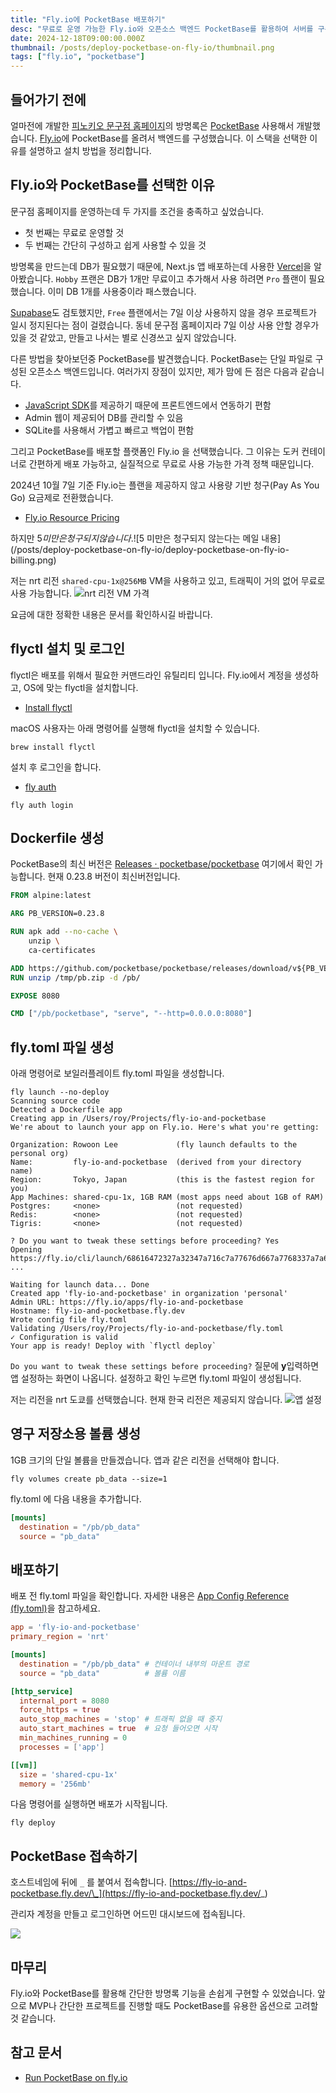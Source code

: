 ```yaml
---
title: "Fly.io에 PocketBase 배포하기"
desc: "무료로 운영 가능한 Fly.io와 오픈소스 백엔드 PocketBase를 활용하여 서버를 구축하고 배포하는 방법을 설명합니다."
date: 2024-12-18T09:00:00.000Z
thumbnail: /posts/deploy-pocketbase-on-fly-io/thumbnail.png
tags: ["fly.io", "pocketbase"]
---
```


## 들어가기 전에

얼마전에 개발한 [피노키오 문구점 홈페이지](https://pinocchio-store.vercel.app/)의 방명록은 [PocketBase](https://pocketbase.io/) 사용해서 개발했습니다. [Fly.io](Fly.io)에 PocketBase를 올려서 백엔드를 구성했습니다. 이 스택을 선택한 이유를 설명하고 설치 방법을 정리합니다.

## Fly.io와 PocketBase를 선택한 이유

문구점 홈페이지를 운영하는데 두 가지를 조건을 충족하고 싶었습니다.

- 첫 번째는 무료로 운영할 것
- 두 번째는 간단히 구성하고 쉽게 사용할 수 있을 것

방명록을 만드는데 DB가 필요했기 때문에, Next.js 앱 배포하는데 사용한 [Vercel](https://vercel.com/)을 알아봤습니다. `Hobby` 프랜은 DB가 1개만 무료이고 추가해서 사용 하려면 `Pro` 플랜이 필요했습니다. 이미 DB 1개를 사용중이라 패스했습니다.

[Supabase](https://supabase.com/)도 검토했지만, `Free` 플랜에서는 7일 이상 사용하지 않을 경우 프로젝트가 일시 정지된다는 점이 걸렸습니다. 동네 문구점 홈페이지라 7일 이상 사용 안할 경우가 있을 것 같았고, 만들고 나서는 별로 신경쓰고 싶지 않았습니다.

다른 방법을 찾아보던중 PocketBase를 발견했습니다. PocketBase는 단일 파일로 구성된 오픈소스 백엔드입니다. 여러가지 장점이 있지만, 제가 맘에 든 점은 다음과 같습니다.

- [JavaScript SDK](https://github.com/pocketbase/js-sdk)를 제공하기 때문에 프론트엔드에서 연동하기 편함
- Admin 웹이 제공되어 DB를 관리할 수 있음
- SQLite를 사용해서 가볍고 빠르고 백업이 편함

그리고 PocketBase를 배포할 플랫폼인 Fly.io 을 선택했습니다. 그 이유는 도커 컨테이너로 간편하게 배포 가능하고, 실질적으로 무료로 사용 가능한 가격 정책 때문입니다.

2024년 10월 7일 기준 Fly.io는 플랜을 제공하지 않고 사용량 기반 청구(Pay As You Go) 요금제로 전환했습니다.

- [Fly.io Resource Pricing](https://fly.io/docs/about/pricing/#discontinued-plans)

하지만 $5 미만은 청구되지 않습니다.
![$5 미만은 청구되지 않는다는 메일 내용](/posts/deploy-pocketbase-on-fly-io/deploy-pocketbase-on-fly-io-billing.png)

저는 nrt 리전 `shared-cpu-1x@256MB` VM을 사용하고 있고, 트래픽이 거의 없어 무료로 사용 가능합니다.
![nrt 리전 VM 가격](/posts/deploy-pocketbase-on-fly-io/deploy-pocketbase-on-fly-io-nrt-region.png)

<Callout type="warn">
  요금에 대한 정확한 내용은 문서를 확인하시길 바랍니다.
</Callout>

## flyctl 설치 및 로그인

flyctl은 배포를 위해서 필요한 커맨드라인 유틸리티 입니다. Fly.io에서 계정을 생성하고, OS에 맞는 flyctl을 설치합니다.

- [Install flyctl](https://fly.io/docs/flyctl/install/)

macOS 사용자는 아래 명령어를 실행해 flyctl을 설치할 수 있습니다.

```shell
brew install flyctl
```

설치 후 로그인을 합니다.

- [fly auth](https://fly.io/docs/flyctl/auth/)

```shell
fly auth login
```

## Dockerfile 생성

PocketBase의 최신 버전은 [Releases · pocketbase/pocketbase](https://github.com/pocketbase/pocketbase/releases) 여기에서 확인 가능합니다.
현재 0.23.8 버전이 최신버전입니다.

```dockerfile
FROM alpine:latest

ARG PB_VERSION=0.23.8

RUN apk add --no-cache \
    unzip \
    ca-certificates

ADD https://github.com/pocketbase/pocketbase/releases/download/v${PB_VERSION}/pocketbase_${PB_VERSION}_linux_amd64.zip /tmp/pb.zip
RUN unzip /tmp/pb.zip -d /pb/

EXPOSE 8080

CMD ["/pb/pocketbase", "serve", "--http=0.0.0.0:8080"]
```

## fly.toml 파일 생성

아래 명령어로 보일러플레이트 fly.toml 파일을 생성합니다.

```shell {1}
fly launch --no-deploy
Scanning source code
Detected a Dockerfile app
Creating app in /Users/roy/Projects/fly-io-and-pocketbase
We're about to launch your app on Fly.io. Here's what you're getting:

Organization: Rowoon Lee             (fly launch defaults to the personal org)
Name:         fly-io-and-pocketbase  (derived from your directory name)
Region:       Tokyo, Japan           (this is the fastest region for you)
App Machines: shared-cpu-1x, 1GB RAM (most apps need about 1GB of RAM)
Postgres:     <none>                 (not requested)
Redis:        <none>                 (not requested)
Tigris:       <none>                 (not requested)

? Do you want to tweak these settings before proceeding? Yes
Opening https://fly.io/cli/launch/68616472327a32347a716c7a77676d667a7768337a7a67726c6a366f6936677a ...

Waiting for launch data... Done
Created app 'fly-io-and-pocketbase' in organization 'personal'
Admin URL: https://fly.io/apps/fly-io-and-pocketbase
Hostname: fly-io-and-pocketbase.fly.dev
Wrote config file fly.toml
Validating /Users/roy/Projects/fly-io-and-pocketbase/fly.toml
✓ Configuration is valid
Your app is ready! Deploy with `flyctl deploy`
```

`Do you want to tweak these settings before proceeding?` 질문에 **y**입력하면 앱 설정하는 화면이 나옵니다.
설정하고 확인 누르면 fly.toml 파일이 생성됩니다.

저는 리전을 nrt 도쿄를 선택했습니다. 현재 한국 리전은 제공되지 않습니다.
![앱 설정](/posts/deploy-pocketbase-on-fly-io/deploy-pocketbase-on-fly-io-project-setting.png)

## 영구 저장소용 볼륨 생성

1GB 크기의 단일 볼륨을 만들겠습니다. 앱과 같은 리전을 선택해야 합니다.

```shell
fly volumes create pb_data --size=1
```

fly.toml 에 다음 내용을 추가합니다.

```toml
[mounts]
  destination = "/pb/pb_data"
  source = "pb_data"
```

## 배포하기

배포 전 fly.toml 파일을 확인합니다.
자세한 내용은 [App Config Reference (fly.toml)](https://fly.io/docs/reference/configuration/)을 참고하세요.

```toml
app = 'fly-io-and-pocketbase'
primary_region = 'nrt'

[mounts]
  destination = "/pb/pb_data" # 컨테이너 내부의 마운트 경로
  source = "pb_data"          # 볼륨 이름

[http_service]
  internal_port = 8080
  force_https = true
  auto_stop_machines = 'stop' # 트래픽 없을 때 중지
  auto_start_machines = true  # 요청 들어오면 시작
  min_machines_running = 0
  processes = ['app']

[[vm]]
  size = 'shared-cpu-1x'
  memory = '256mb'
```

다음 명령어를 실행하면 배포가 시작됩니다.

```shell
fly deploy
```

## PocketBase 접속하기

호스트네임에 뒤에 `_` 를 붙여서 접속합니다.
[https://fly-io-and-pocketbase.fly.dev/\_](https://fly-io-and-pocketbase.fly.dev/_)

관리자 계정을 만들고 로그인하면 어드민 대시보드에 접속됩니다.

![](/posts/deploy-pocketbase-on-fly-io/deploy-pocketbase-on-fly-io-dashboard.png)

## 마무리

Fly.io와 PocketBase를 활용해 간단한 방명록 기능을 손쉽게 구현할 수 있었습니다. 앞으로 MVP나 간단한 프로젝트를 진행할 때도 PocketBase를 유용한 옵션으로 고려할 것 같습니다.

## 참고 문서

- [Run PocketBase on fly.io](https://flaviocopes.com/run-pocketbase-on-flyio/)
